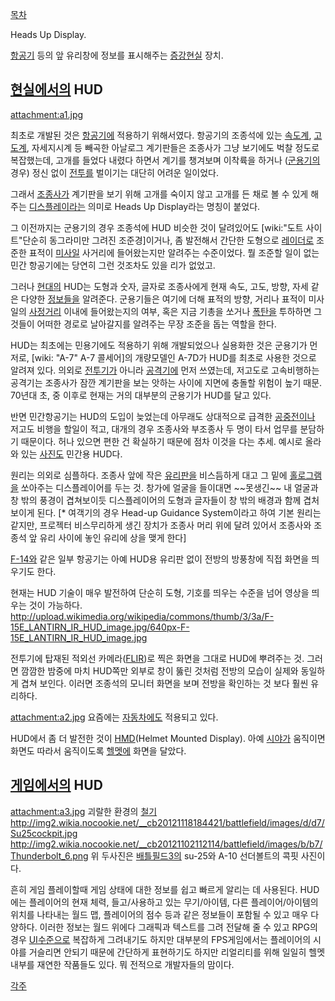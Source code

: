 [[목차]]

Heads Up Display.

[[항공기]] 등의 앞 유리창에 정보를 표시해주는 [[증강현실]] 장치.

== [[현실]]에서의 HUD ==

attachment:a1.jpg

최초로 개발된 것은 [[항공기]]에 적용하기 위해서였다. 항공기의 조종석에 있는 [[속도]]계, [[고도]]계, 자세지시계 등 빼곡한 아날로그 계기판들은 조종사가 그냥 보기에도 벅찰 정도로 복잡했는데, 고개를 들었다 내렸다 하면서 계기를 챙겨보며 이착륙을 하거나 ([[군용기]]의 경우) 정신 없이 [[전투]]를 벌이기는 대단히 어려운 일이었다.

그래서 [[조종사]]가 계기판을 보기 위해 고개를 숙이지 않고 고개를 든 채로 볼 수 있게 해주는 [[디스플레이]]라는 의미로 Heads Up Display라는 명칭이 붙었다.

그 이전까지는 군용기의 경우 조종석에 HUD 비슷한 것이 달려있어도 [wiki:"도트 사이트"단순히 동그라미만 그려진 조준경]이거나, 좀 발전해서 간단한 도형으로 [[레이더]]로 조준한 표적이 [[미사일]] 사거리에 들어왔는지만 알려주는 수준이었다. 뭘 조준할 일이 없는 민간 항공기에는 당연히 그런 것조차도 있을 리가 없었고.

그러나 [[현대]]의 HUD는 도형과 숫자, 글자로 조종사에게 현재 속도, 고도, 방향, 자세 같은 다양한 [[정보]]들을 알려준다. 군용기들은 여기에 더해 표적의 방향, 거리나 표적이 미사일의 [[사정거리]] 이내에 들어왔는지의 여부, 혹은 지금 기총을 쏘거나 [[폭탄]]을 투하하면 그것들이 어떠한 경로로 날아갈지를 알려주는 무장 조준을 돕는 역할을 한다. 

HUD는 최초에는 민용기에도 적용하기 위해 개발되었으나 실용화한 것은 군용기가 먼저로, [wiki: "A-7" A-7 콜세어]의 개량모델인 A-7D가 HUD를 최초로 사용한 것으로 알려져 있다. 의외로 [[전투기]]가 아니라 [[공격기]]에 먼저 쓰였는데, 저고도로 고속비행하는 공격기는 조종사가 잠깐 계기판을 보는 앗하는 사이에 지면에 충돌할 위험이 높기 때문. 70년대 초, 중 이후로 현재는 거의 대부분의 군용기가 HUD를 달고 있다.

반면 민간항공기는 HUD의 도입이 늦었는데 아무래도 상대적으로 급격한 [[공중전]]이나 저고도 비행을 할일이 적고, 대개의 경우 조종사와 부조종사 두 명이 타서 업무를 분담하기 때문이다. 허나 있으면 편한 건 확실하기 때문에 점차 이것을 다는 추세. 예시로 올라와 있는 [[사진]]도 민간용 HUD다.

원리는 의외로 심플하다. 조종사 앞에 작은 [[유리]]판을 비스듬하게 대고 그 밑에 [[홀로그램]]을 쏘아주는 디스플레이어를 두는 것. 창가에 얼굴을 들이대면 ~~못생긴~~ 내 얼굴과 창 밖의 풍경이 겹쳐보이듯 디스플레이어의 도형과 글자들이 창 밖의 배경과 함께 겹처 보이게 된다. [* 여객기의 경우 Head-up Guidance System이라고 하여 기본 원리는 같지만, 프로젝터 비스무리하게 생긴 장치가 조종사 머리 위에 달려 있어서 조종사와 조종석 앞 유리 사이에 놓인 유리에 상을 맺게 한다]

[[F-14]]와 같은 일부 항공기는 아예 HUD용 유리판 없이 전방의 방풍창에 직접 화면을 띄우기도 한다.

현재는 HUD 기술이 매우 발전하여 단순히 도형, 기호를 띄우는 수준을 넘어 영상을 띄우는 것이 가능하다. 
http://upload.wikimedia.org/wikipedia/commons/thumb/3/3a/F-15E_LANTIRN_IR_HUD_image.jpg/640px-F-15E_LANTIRN_IR_HUD_image.jpg

전투기에 탑재된 적외선 카메라([[FLIR]])로 찍은 화면을 그대로 HUD에 뿌려주는 것. 그러면 깜깜한 밤중에 마치 HUD쪽만 외부로 창이 뚫린 것처럼 전방의 모습이 실제와 동일하게 겹쳐 보인다. 이러면 조종석의 모니터 화면을 보며 전방을 확인하는 것 보다 훨씬 유리하다. 

attachment:a2.jpg
요즘에는 [[자동차]]에도 적용되고 있다.

HUD에서 좀 더 발전한 것이 [[HMD]](Helmet Mounted Display). 아예 [[시야]]가 움직이면 화면도 따라서 움직이도록 [[헬멧]]에 화면을 달았다.

== [[게임]]에서의 HUD ==

attachment:a3.jpg
괴랄한 환경의 [[철기]]
http://img2.wikia.nocookie.net/__cb20121118184421/battlefield/images/d/d7/Su25cockpit.jpg
http://img2.wikia.nocookie.net/__cb20121102112114/battlefield/images/b/b7/Thunderbolt_6.png
위 두사진은 [[배틀필드3]]의 su-25와 A-10 선더볼트의 콕핏 사진이다.

흔히 게임 플레이할때 게임 상태에 대한 정보를 쉽고 빠르게 알리는 데 사용된다. HUD에는 플레이어의 현재 체력, 들고/사용하고 있는 무기/아이템, 다른 플레이어/아이템의 위치를 나타내는 월드 맵, 플레이어의 점수 등과 같은 정보들이 포함될 수 있고 매우 다양하다. 이러한 정보는 월드 위에다 그래픽과 텍스트를 그려 전달해 줄 수 있고  RPG의 경우 [[UI]]수준으로 복잡하게 그려내기도 하지만 대부분의 FPS게임에서는 플레이어의 시야를 거슬리면 안되기 때문에 간단하게 표현하기도 하지만 리얼리티를 위해 일일히 헬멧 내부를 재연한 작품들도 있다. 뭐 전적으로 개발자들의 맘이다.

[[각주]]
